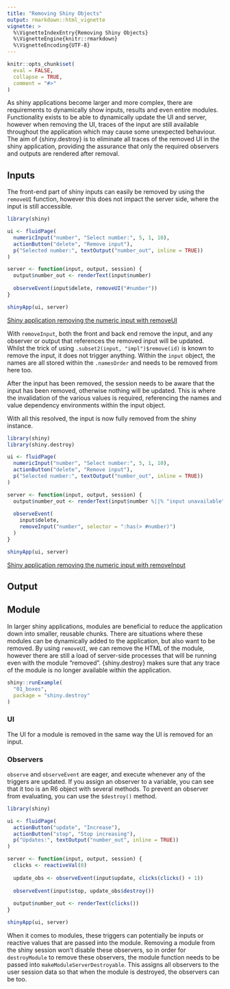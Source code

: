 ```yaml
---
title: "Removing Shiny Objects"
output: rmarkdown::html_vignette
vignette: >
  %\VignetteIndexEntry{Removing Shiny Objects}
  %\VignetteEngine{knitr::rmarkdown}
  %\VignetteEncoding{UTF-8}
---
```


```r
knitr::opts_chunk$set(
  eval = FALSE,
  collapse = TRUE,
  comment = "#>"
)
```

As shiny applications become larger and more complex, there are requirements to dynamically show inputs, results and even entire modules. Functionality exists to be able to dynamically update the UI and server, however when removing the UI, traces of the input are still available throughout the application which may cause some unexpected behaviour. The aim of {shiny.destroy} is to eliminate all traces of the removed UI in the shiny application, providing the assurance that only the required observers and outputs are rendered after removal.

## Inputs

The front-end part of shiny inputs can easily be removed by using the `removeUI` function, however this does not impact the server side, where the input is still accessible. 

```r
library(shiny)

ui <- fluidPage(
  numericInput("number", "Select number:", 5, 1, 10),
  actionButton("delete", "Remove input"),
  p("Selected number:", textOutput("number_out", inline = TRUE))
)

server <- function(input, output, session) {
  output$number_out <- renderText(input$number)
  
  observeEvent(input$delete, removeUI("#number"))
}

shinyApp(ui, server)
```

[Shiny application removing the numeric input with removeUI](./introduction_clips/removeUI.gif)

With `removeInput`, both the front and back end remove the input, and any observer or output that references the removed input will be updated. Whilst the trick of using `.subset2(input, "impl")$remove(id)` is known to remove the input, it does not trigger anything. Within the `input` object, the names are all stored within the `.namesOrder` and needs to be removed from here too.

After the input has been removed, the session needs to be aware that the input has been removed, otherwise nothing will be updated. This is where the invalidation of the various values is required, referencing the names and value dependency environments within the input object.

With all this resolved, the input is now fully removed from the shiny instance.

```r
library(shiny)
library(shiny.destroy)

ui <- fluidPage(
  numericInput("number", "Select number:", 5, 1, 10),
  actionButton("delete", "Remove input"),
  p("Selected number:", textOutput("number_out", inline = TRUE))
)

server <- function(input, output, session) {
  output$number_out <- renderText(input$number %||% "input unavailable")
  
  observeEvent(
    input$delete, 
    removeInput("number", selector = ":has(> #number)")
  )
}

shinyApp(ui, server)
```

[Shiny application removing the numeric input with removeInput](./introduction_clips/removeInput.gif)

## Output


## Module

In larger shiny applications, modules are beneficial to reduce the application down into smaller, reusable chunks. There are situations where these modules can be dynamically added to the application, but also want to be removed. By using `removeUI`, we can remove the HTML of the module, however there are still a load of server-side processes that will be running even with the module "removed". {shiny.destroy} makes sure that any trace of the module is no longer available within the application.

```r
shiny::runExample(
  "01_boxes",
  package = "shiny.destroy"
)
```

### UI

The UI for a module is removed in the same way the UI is removed for an input. 

### Observers

`observe` and `observeEvent` are eager, and execute whenever any of the triggers are updated. If you assign an observer to a variable, you can see that it too is an R6 object with several methods. To prevent an observer from evaluating, you can use the `$destroy()` method.

```r
library(shiny)

ui <- fluidPage(
  actionButton("update", "Increase"),
  actionButton("stop", "Stop increasing"),
  p("Updates:", textOutput("number_out", inline = TRUE))
)

server <- function(input, output, session) {
  clicks <- reactiveVal(0)
  
  update_obs <- observeEvent(input$update, clicks(clicks() + 1))
  
  observeEvent(input$stop, update_obs$destroy())
  
  output$number_out <- renderText(clicks())
}

shinyApp(ui, server)
```

When it comes to modules, these triggers can potentially be inputs or reactive values that are passed into the module. Removing a module from the shiny session won't disable these observers, so in order for `destroyModule` to remove these observers, the module function needs to be passed into `makeModuleServerDestroyable`. This assigns all observers to the user session data so that when the module is destroyed, the observers can be too.
